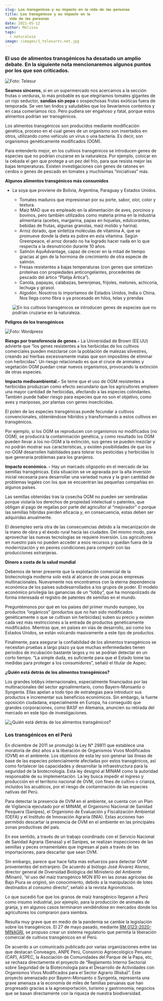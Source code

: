 ```yaml
---
slug: 𝐋𝐨𝐬-𝐭𝐫𝐚𝐧𝐬𝐠𝐞𝐧𝐢𝐜𝐨𝐬-𝐲-𝐬𝐮-𝐢𝐦𝐩𝐚𝐜𝐭𝐨-𝐞𝐧-𝐥𝐚-𝐯𝐢𝐝𝐚-𝐝𝐞-𝐥𝐚𝐬-𝐩𝐞𝐫𝐬𝐨𝐧𝐚𝐬
title: 𝐋𝐨𝐬 𝐭𝐫𝐚𝐧𝐬𝐠𝐞́𝐧𝐢𝐜𝐨𝐬 𝐲 𝐬𝐮 𝐢𝐦𝐩𝐚𝐜𝐭𝐨 𝐞𝐧 𝐥𝐚
  𝐯𝐢𝐝𝐚 𝐝𝐞 𝐥𝐚𝐬 𝐩𝐞𝐫𝐬𝐨𝐧𝐚𝐬
date: 2021-05-12
author: Melissa
tags:
  - naturaleza
image: /images/1_telesurtv.net.jpg
---
```

### El uso de alimentos transgénicos ha desatado un amplio debate. En la siguiente nota mencionaremos algunos puntos por los que son criticados.

![Foto: Telesur](/images/1_telesurtv.net.jpg "Foto: Telesur")

**Seamos sinceros**, si en un supermercado nos acercamos a la sección frutas o verduras, lo más probable es que elegiríamos tomates gigantes de un rojo seductor, **sandías sin pepa** o sospechosas frutas exóticas fuera de temporada. Se ven tan lindos y saludables que los llevaríamos contentos y en casa comeríamos rico. Pero pudiera ser engañoso y fatal, porque estos alimentos podrían ser transgénicos.

Los alimentos transgénicos son producidos mediante modificación genética, proceso en el cual genes de un organismo son insertados en otros, utilizando como vehículo un virus o una bacteria. Es decir, son organismos genéticamente modificados (OGM).

Para entenderlo mejor, en los cultivos transgénicos se introducen genes de especies que no podrían cruzarse en la naturaleza. Por ejemplo, colocar en la cebada el gen que protege a un pez del frío, para que resista mejor las bajas temperaturas. Existen investigaciones con genes de ratones en cerdos o genes de pescado en tomates y muchísimas “iniciativas” más.

**Algunos alimentos transgénicos más consumidos**

* La soya que proviene de Bolivia, Argentina, Paraguay y Estados Unidos.

  * Tomates maduros que impresionan por su porte, sabor, olor, color y textura.
  * Maíz MAD que es empleado en la alimentación de aves, porcinos y bovinos, pero también utilizados como materia prima en la industria alimentaria (aceites, margarina, papas en hojuelas, edulcorantes, bebidas de frutas, algunas granolas, maíz molido y harina).
  * Arroz dorado, que sintetiza moléculas de vitamina A, que se promueve donde la dieta es pobre en esta vitamina. Según Greenpeace, el arroz dorado no ha logrado hacer nada en lo que respecta a la desnutrición durante 10 años.
  * Salmón AquAdvantage, capaz de crecer en la mitad de tiempo gracias al gen de la hormona de crecimiento de otra especie de salmón.
  * Fresas resistentes a bajas temperaturas (con genes que sintetizan proteínas con propiedades anticongelantes, procedentes de pescado del ártico “Platija Ártica”).
  * Canola, papayas, calabazas, berenjenas, frijoles, melones, achicoria, lechuga y girasol.
  * Algodón. Nosotros lo importamos de Estados Unidos, India o China. Nos llega como fibra o ya procesado en hilos, telas y prendas

  ![En los cultivos transgénicos se introducen genes de especies que no podrían cruzarse en la naturaleza.](/images/agroalimentando.com.jpg "En los cultivos transgénicos se introducen genes de especies que no podrían cruzarse en la naturaleza.")

**Peligros de los transgénicos**

![Foto: Wordpress](/images/wordpress.jpg "Empecemos a analizar la calidad de alimentos que ingerimos.")

**Riesgo por transferencia de genes.-** La Universidad de Brown (EE.UU) advierte que “los genes resistentes a los herbicidas de los cultivos comerciales pueden mezclarse con la población de malezas silvestres, creando así hierbas excesivamente malas que son imposibles de eliminar con herbicidas”. Un riesgo relacionado es que el cruce de animales y vegetación OGM puedan crear nuevos organismos, provocando la extinción de otras especies.

**Impacto medioambiental.-** Se teme que el uso de OGM resistentes a herbicidas produzcan como efecto secundario que los agricultores empleen una mayor cantidad de herbicidas, afectando a las especies colindantes. También puede haber riesgo para especies que no son el objetivo, como aves y mariposas, por plantas con genes insecticidas.

El polen de las especies transgénicas puede fecundar a cultivos convencionales, obteniéndose híbridos y transformando a estos cultivos en transgénicos.

Por ejemplo, si los OGM se reproducen con organismos no modificados (no OGM), se producirá la contaminación genética, y como resultado los OGM pueden llevar a los no-OGM a la extinción, sus genes se pueden mezclar y no podrán mostrar sus características, y existen posibilidades de que los no-OGM desarrollen habilidades para tolerar los pesticidas y herbicidas lo que generaría problemas para los granjeros.

**Impacto económico. -** Hay un marcado oligopolio en el mercado de las semillas transgénicas. Esta situación se ve agravada por la alta inversión inicial necesaria para desarrollar una variedad nueva y la gran cantidad de problemas legales con los que se encuentran las pequeñas compañías en algunos países.

Las semillas obtenidas tras la cosecha OGM no pueden ser sembradas porque violaría los derechos de propiedad intelectual o patentes, que obligan al pago de regalías por parte del agricultor al “mejorador” o porque las semillas híbridas pierden eficacia y, en consecuencia, estas deben ser adquiridas anualmente.

El desempleo sería otra de las consecuencias debido a la mecanización de la mano de obra y el éxodo rural hacia las ciudades. Del mismo modo, para aprovechar las nuevas tecnologías se requiere inversión. Los agricultores en nuestro país no pueden acceder a esos recursos y quedan fuera de la modernización y en peores condiciones para competir con las producciones extranjeras.

**Dinero a costa de la salud mundial**

Debemos de tener presente que la explotación comercial de la biotecnología moderna solo está al alcance de unas pocas empresas multinacionales. Nuevamente nos encontramos con la eterna dependencia económica de los países subdesarrollados a los grupos de poder. El modelo económico privilegia las ganancias de un “lobby”, que ha monopolizado de forma interesada el registro de patentes de semillas en el mundo.

Preguntémonos por qué en los países del primer mundo europeo, los productos “orgánicos” (productos que no han sido modificados genéticamente o que se cultivan sin herbicidas) suben su precio y existen cada vez más restricciones a la entrada de productos genéticamente modificados. Mientras que, en países en vías de desarrollo, así como los Estados Unidos, se están volcando masivamente a este tipo de productos.

Finalmente, para asegurar la confiabilidad de los alimentos transgénicos se necesitan pruebas a largo plazo ya que muchas enfermedades tienen periodos de incubación bastante largos y no se podrían detectar en un corto tiempo. “La simple duda, es suficiente para que el Estado tome las medidas para proteger a los consumidores”, señaló el titular de Aspec.

**¿Quién está detrás de los alimentos transgénicos?**

Los grandes lobbys internacionales, especialmente financiados por las multinacionales del sector agroalimentario, como Bayern-Monsanto o Syngenta. Ellas apelan a todo tipo de estrategias para introducir sus productos e incrementar sus beneficios económicos. Sin embargo, la fuerte oposición ciudadana, especialmente en Europa, ha conseguido que grandes corporaciones, como BASF en Alemania, anuncien su retirada del mercado en este tipo de investigaciones.

![¿Quién está detrás de los alimentos transgénicos?](/images/5.-cientifico.png "¿Quién está detrás de los alimentos transgénicos?")

### **Los transgénicos en el Perú**

En diciembre de 2011 se promulgó la Ley N° 29811 que establece una moratoria de diez años a la liberación de Organismos Vivos Modificados (OVM) en el ambiente. Los objetivos de esta ley son generar las líneas de base de las especies potencialmente afectadas por estos transgénicos, así como fortalecer las capacidades y desarrollar la infraestructura para la seguridad de la biotecnología. Esta ley designó al MINAM como la autoridad responsable de su implementación. La ley busca impedir el ingreso y producción en el territorio nacional de OVM, con fines de cultivo o crianza, incluidos los acuáticos, por el riesgo de contaminación de las especies nativas del Perú.

Para detectar la presencia de OVM en el ambiente, se cuenta con un Plan de Vigilancia ejecutado por el MINAM, el Organismo Nacional de Sanidad Pesquera (Sanipes), el Organismo de Evaluación y Fiscalización Ambiental (OEFA) y el Instituto de Innovación Agraria (INIA). Estas acciones han permitido descartar la presencia de OVM en el ambiente en las principales zonas productivas del país.

En ese sentido, a través de un trabajo coordinado con el Servicio Nacional de Sanidad Agraria (Senasa) y el Sanipes, se realizan inspecciones de las semillas y peces ornamentales que ingresan al país a través de las importaciones, para descartar que sean OVM.

Sin embargo, parece que hace falta más esfuerzos para detectar OVM provenientes del extranjero. De acuerdo al biólogo José Álvarez Alonso, director general de Diversidad Biológica del Ministerio del Ambiente (Minam), “el uso del maíz transgénico MON 810 en las zonas agrícolas de Bajo Piura se originó, sin conocimiento, debido a la manipulación de lotes destinados al consumo directo”, señaló a la revista Agronoticias.

Lo que sucedió fue que los granos de maíz transgénico llegaron a Perú como insumo industrial, por ejemplo, para la producción de animales de granja, y en algunos casos terminaron vendiéndose en mercados donde los agricultores los compraron para siembra.

Resulta muy grave que en medio de la pandemia se cambie la legislación sobre los transgénicos. El 27 de mayo pasado, mediante [RM 0123-2020-MINAGRI](https://cdn.www.gob.pe/uploads/document/file/743723/R._M._N%C2%BA_0123-2020-MINAGRI.pdf), se propuso crear un sistema regulatorio que permita la liberación comercial de cultivos transgénicos en el Perú.

De acuerdo a un comunicado publicado por varias organizaciones entre las que destacan Conveagro, ANPE Perú, Consorcio Agroecológico Peruano (CAP), ASPEC, la Asociación de Comunidades del Parque de la Papa, etc, se rechaza directamente el proyecto de “Reglamento Interno Sectorial sobre Seguridad de la Biotecnología para el Desarrollo de Actividades con Organismos Vivos Modificados para el Sector Agrario (Risba)”. Este proyecto amenazado por Bayern-Monsanto o Syngenta, representa una grave amenaza a la economía de miles de familias peruanas que han progresado gracias a la agroexportación, turismo y gastronomía, negocios que se basan directamente con la riqueza de nuestra biodiversidad.
